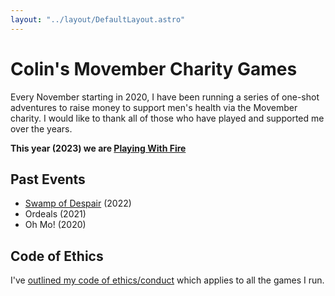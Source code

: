 ```yaml
---
layout: "../layout/DefaultLayout.astro"
---
```



# Colin's Movember Charity Games

Every November starting in 2020, I have been running a series of one-shot adventures to raise money to support men's health via the Movember charity. I would like to thank all of those who have played and supported me over the years.

**This year (2023) we are [Playing With Fire](/2023/)**

## Past Events

- [Swamp of Despair](/2022/) (2022)
- Ordeals (2021)
- Oh Mo! (2020)

## Code of Ethics

I've [outlined my code of ethics/conduct](https://divora.world/code-of-ethics/) which applies to all the games I run.
